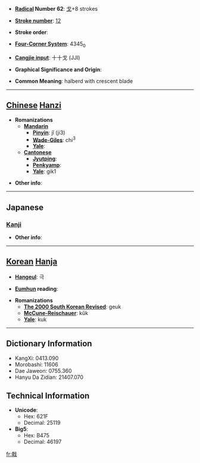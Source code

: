* '''[[Wiktionary:Chinese radical index| Radical]] Number 62''': [[Wiktionary:Chinese radical index 戈|戈]]+8 strokes

* '''[[Wiktionary:Chinese total strokes index|Stroke number]]''': [[Wiktionary:Chinese total strokes index 12|12]]

* '''Stroke order''': 

* '''[[Wiktionary:Chinese four corner index|Four-Corner System]]''': 4345<sub>0</sub>

* '''[[Wiktionary:Chinese Cangjie index|Cangjie input]]''': 十十戈 (JJI)

* '''Graphical Significance and Origin''': 

* '''Common Meaning''': halberd with crescent blade

----

== [[Chinese]] [[Hanzi]] ==

* '''Romanizations'''
** '''[[Mandarin]]'''
*** '''[[Pinyin]]''': jǐ (ji3)
*** '''[[Wade-Giles]]''': chi<sup>3</sup>
*** '''[[Yale]]''': 
** '''[[Cantonese]]'''
*** '''[[Jyutping]]''':
*** '''[[Penkyamp]]''': 
*** '''[[Yale]]''': gik1

* '''Other info''': 

----

==Japanese==
===[[Kanji]]===
{{kanji|on readings=[[げき]] (geki)|kun readings=[[ほこ]] (hoko)}}

* '''Other info''':  

----

== [[Korean]] [[Hanja]] ==

* '''[[Hangeul]]''': 극

* '''[[Eumhun]] reading''': 

* '''Romanizations'''
** '''[[The 2000 South Korean Revised Romanization|The 2000 South Korean Revised]]''': geuk
** '''[[McCune-Reischauer]]''': kŭk
** '''[[Yale]]''': kuk

----

== Dictionary Information ==

* KangXi: 0413.090
* Morobashi: 11606
* Dae Jaweon: 0755.360
* Hanyu Da Zidian: 21407.070

== Technical Information ==

* '''Unicode''':
** Hex: 621F
** Decimal: 25119
* '''Big5''':
** Hex: B475
** Decimal: 46197

[[fr:戟]]